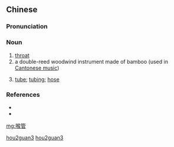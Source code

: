 ==Chinese==
{{zh-forms}}

===Pronunciation===
{{zh-pron
|m=hóuguǎn
|c=hau4 gun2
|cat=n
}}

===Noun===
{{zh-noun}}

# [[throat]]
# a double-reed woodwind instrument made of bamboo (used in [[w:Guangdong music (genre)|Cantonese music]])
# {{lb|zh|Cantonese}} [[tube]]; [[tubing]]; [[hose]]

===References===
* {{cite-web
|url=http://baike.baidu.com/view/63564.htm
|title=喉管
|work=Baidu online Encylopedia
|language=Chinese
|accessdate=2007-12-09}}
* {{cite-web
|url=http://www.cantonese.sheik.co.uk/dictionary/search/?searchtype=1&text=%E5%96%89%E7%AE%A1
|title=喉管
|work=CantoDict
|language=English and Cantonese
|accessdate=2007-12-09}}

[[Category:zh:Anatomy|hou2guan3]]
[[Category:zh:Musical instruments|hou2guan3]]

[[mg:喉管]]